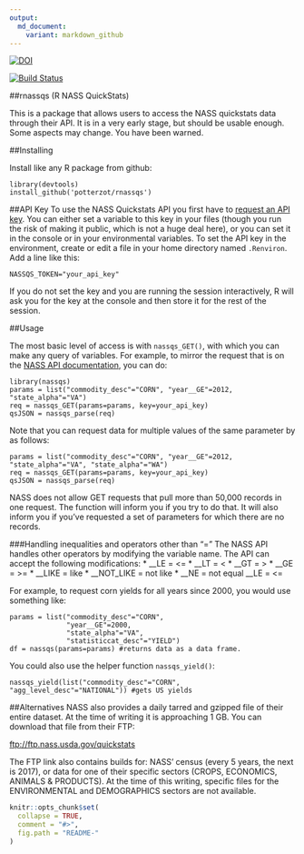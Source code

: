 ```yaml
---
output:
  md_document:
    variant: markdown_github
---
```


<!-- README.md is generated from README.Rmd. Please edit that file -->

[![DOI](https://zenodo.org/badge/37335585.svg)](https://zenodo.org/badge/latestdoi/37335585)

[![Build Status](https://travis-ci.org/potterzot/rnassqs.svg?branch=master)](https://travis-ci.org/potterzot/rnassqs)

##rnassqs (R NASS QuickStats)

This is a package that allows users to access the NASS quickstats data through their API. It is in a very early stage, but should be usable enough. Some aspects may change. You have been warned.

##Installing

Install like any R package from github:

    library(devtools)
    install_github('potterzot/rnassqs')

##API Key
To use the NASS Quickstats API you first have to [request an API key](http://quickstats.nass.usda.gov/api). You can either set a variable to this key in your files (though you run the risk of making it public, which is not a huge deal here), or you can set it in the console or in your environmental variables. To set the API key in the environment, create or edit a file in your home directory named `.Renviron`. Add a line like this:

    NASSQS_TOKEN="your_api_key"

If you do not set the key and you are running the session interactively, R will ask you for the key at the console and then store it for the rest of the session.

##Usage

The most basic level of access is with ```nassqs_GET()```, with which you can make any query of variables. For example, to mirror the request that is on the [NASS API documentation](http://quickstats.nass.usda.gov/api), you can do:

    library(nassqs)
    params = list("commodity_desc"="CORN", "year__GE"=2012, "state_alpha"="VA")
    req = nassqs_GET(params=params, key=your_api_key)
    qsJSON = nassqs_parse(req)

Note that you can request data for multiple values of the same parameter by as follows:
    
    params = list("commodity_desc"="CORN", "year__GE"=2012, "state_alpha"="VA", "state_alpha"="WA")
    req = nassqs_GET(params=params, key=your_api_key)
    qsJSON = nassqs_parse(req)

NASS does not allow GET requests that pull more than 50,000 records in one request. The function will inform you if you try to do that. It will also inform you if you've requested a set of parameters for which there are no records.



###Handling inequalities and operators other than "="
The NASS API handles other operators by modifying the variable name. The API can accept the following modifications:
* __LE = <= 
* __LT = < 
* __GT = > 
* __GE = >= 
* __LIKE = like 
* __NOT_LIKE = not like 
* __NE = not equal __LE = <= 

For example, to request corn yields for all years since 2000, you would use something like:

    params = list("commodity_desc"="CORN", 
                  "year__GE"=2000, 
                  "state_alpha"="VA", 
                  "statisticcat_desc"="YIELD")
    df = nassqs(params=params) #returns data as a data frame.

You could also use the helper function `nassqs_yield()`:

    nassqs_yield(list("commodity_desc"="CORN", "agg_level_desc"="NATIONAL")) #gets US yields

##Alternatives
NASS also provides a daily tarred and gzipped file of their entire dataset. At the time of writing it is approaching 1 GB. You can download that file from their FTP:

[ftp://ftp.nass.usda.gov/quickstats](ftp://ftp.nass.usda.gov/quickstats)

The FTP link also contains builds for: NASS' census (every 5 years, the next is 2017), or data for one of their specific sectors (CROPS, ECONOMICS, ANIMALS & PRODUCTS). At the time of this writing, specific files for the ENVIRONMENTAL and DEMOGRAPHICS sectors are not available.

```r
knitr::opts_chunk$set(
  collapse = TRUE,
  comment = "#>",
  fig.path = "README-"
)
```
